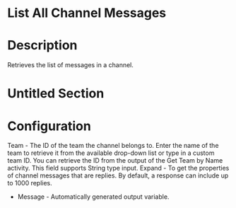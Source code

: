 ﻿# List All Channel Messages

# Description

Retrieves the list of messages in a channel.

# Untitled Section

# Configuration

Team  - The ID of the
                        team the channel belongs to. Enter the name of the team to retrieve it from
                        the available drop-down list or type in a custom team ID. You can retrieve
                        the ID from the output of the Get Team by Name activity. This field supports
                            String type input. Expand - To get the
                        properties of channel messages that are replies. By default, a response can
                        include up to 1000 replies.









* Message - Automatically generated output variable.

